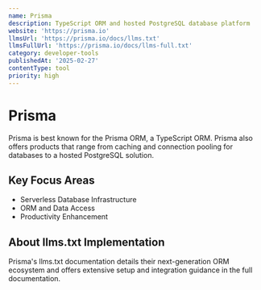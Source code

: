 ```yaml
---
name: Prisma
description: TypeScript ORM and hosted PostgreSQL database platform
website: 'https://prisma.io'
llmsUrl: 'https://prisma.io/docs/llms.txt'
llmsFullUrl: 'https://prisma.io/docs/llms-full.txt'
category: developer-tools
publishedAt: '2025-02-27'
contentType: tool
priority: high
---
```


# Prisma

Prisma is best known for the Prisma ORM, a TypeScript ORM. Prisma also offers products that range from caching and connection pooling for databases to a hosted PostgreSQL solution.

## Key Focus Areas

- Serverless Database Infrastructure
- ORM and Data Access
- Productivity Enhancement

## About llms.txt Implementation

Prisma's llms.txt documentation details their next-generation ORM ecosystem and offers extensive setup and integration guidance in the full documentation.
